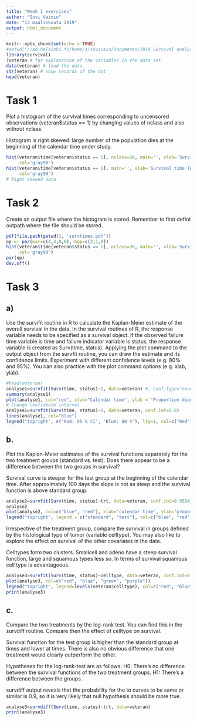 ```yaml
---
title: "Week 1 exercises"
author: "Suvi Vainio"
date: "13 maaliskuuta 2019"
output: html_document
---
```


```r
knitr::opts_chunk$set(echo = TRUE)
#setwd("//ad.helsinki.fi/home/s/suvivain/Documents/2019 Survival analysis")
library(survival)
?veteran # for explanation of the variables in the data set
data(veteran) # load the data
str(veteran) # show records of the dat
head(veteran)
```

# Task 1

Plot a histogram of the survival times corresponding to uncensored observations (veteran$status == 1) by changing values of nclass and also without nclass.

Histogram is right skewed: large number of the population dies at the beginning of the calendar time under study.

```r
hist(veteran$time[veteran$status == 1], nclass=30, main='', xlab='Survival time (days)',
     col='gray90')
hist(veteran$time[veteran$status == 1], main='', xlab='Survival time (days)',
     col='gray90')
# Right skewed data
```

# Task 2 

Create an output file where the histogram is stored. Remember to first defint outpath where the file should be stored.

```R
pdf(file.path(getwd(), 'survtimes.pdf'))
op <- par(mar=c(4,4,0,0), mgp=c(2,1,0))
hist(veteran$time[veteran$status == 1], nclass=30, main='', xlab='Survival time (days)',
     col='gray90')
par(op)
dev.off()
```


# Task 3
## a) 

Use the survifit routine in R to calculate the Kaplan-Meier estimate of the overall survival in the data. In the survival routines of R, the response variable needs to be specified as a survival object. If the observed failure time variable is time and failure indicator variable is status, the response variable is created as Surv(time, status).
Applying the plot command to the output object from the survfit routine, you can draw the estimate and its confidence limits. Experiment with different confidence levels (e.g. 80% and 95%). You can also practice with the plot command options (e.g. xlab, ylab).

```R
#head(veteran)
analyse1=survfit(Surv(time, status)~1, data=veteran) #, conf.type="none")
summary(analyse1)
plot(analyse1, col="red", xlab="Calendar time", ylab = "Proportion died")
# Change confidence interval  
analyse1=survfit(Surv(time, status)~1, data=veteran, conf.int=0.8)
lines(analyse1, col="blue")
legend("topright", c("Red: 95 % CI", "Blue: 80 %"), lty=1, col=c("Red", "Blue"))

```

## b. 
Plot the Kaplan-Meier estimates of the survival functions separately for the two treatment groups (standard vs. test). Does there appear to be a difference between the two groups in survival?

Survival curve is steeper for the test group at the beginning of the calendar time. After approximately 100 days the slope is not as steep and the survival function is above standard group.

```R
analyse2=survfit(Surv(time, status)~trt, data=veteran, conf.int=0.95)#, conf.type="none")
analyse2
plot(analyse2, col=c("blue", "red"), xlab="calendar time", ylab="proportion alive")
legend("topright", legend = c("standard", "test"), col=c("blue", "red"), lty=1)
```

Irrespective of the treatment group, compare the survival in groups defined by the histological type of tumor (variable celltype). You may also like to explore the effect on survival of the other covariates in the data.

Celltypes form two clusters. Smallcell and adeno have a steep survival function, large and squamous types less so. In terms of survival squamous cell type is advantageous.

```R
analyse3=survfit(Surv(time, status)~celltype, data=veteran, conf.int=0.8)
plot(analyse3, col=c("red", "blue", "green", "purple"))
legend("topright", legend=levels(veteran$celltype), col=c("red", "blue", "green", "purple"), lty=1)
print(analyse3)

```

## c. 

Compare the two treatments by the log-rank test. You can find this in the survdiff routine.
Compare then the effect of celltype on survival.

Survival function for the test group is higher than the standard group at times and lower at times. There is also no obvious difference that one treatment would clearly outperform the other.

Hypotheses for the log-rank-test are as follows:
H0: There's no difference between the survival functions of the two treatment groups.
H1: There's a difference between the groups.

survdiff output reveals that the probability for the to curves to be same or similar is 0.9, so it is very likely that null hypothesis should be more true.

```R
analyse3=survdiff(Surv(time, status)~trt, data=veteran)
print(analyse3)

```




